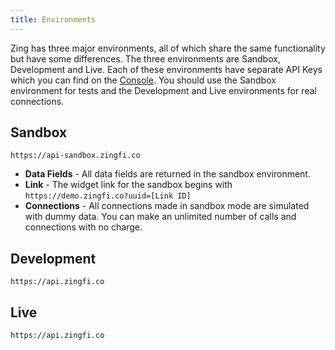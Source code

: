 ```yaml
---
title: Environments
---
```


Zing has three major environments, all of which share the same functionality but have some differences. The three environments are Sandbox, Development and Live. Each of these environments have separate API Keys which you can find on the [Console](https://console.zingfi.co/api-keys). You should use the Sandbox environment for tests and the Development and Live environments for real connections. 

## Sandbox
```
https://api-sandbox.zingfi.co
```

* **Data Fields** - All data fields are returned in the sandbox environment. 
* **Link** - The widget link for the sandbox begins with `https://demo.zingfi.co?uuid=[Link ID]`
* **Connections** - All connections made in sandbox mode are simulated with dummy data. You can make an unlimited number of calls and connections with no charge.

## Development
```
https://api.zingfi.co
```

## Live
```
https://api.zingfi.co
```

